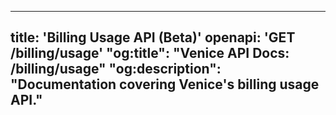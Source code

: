 
---
title: 'Billing Usage API (Beta)'
openapi: 'GET /billing/usage'
"og:title": "Venice API Docs: /billing/usage"
"og:description": "Documentation covering Venice's billing usage API."
---
